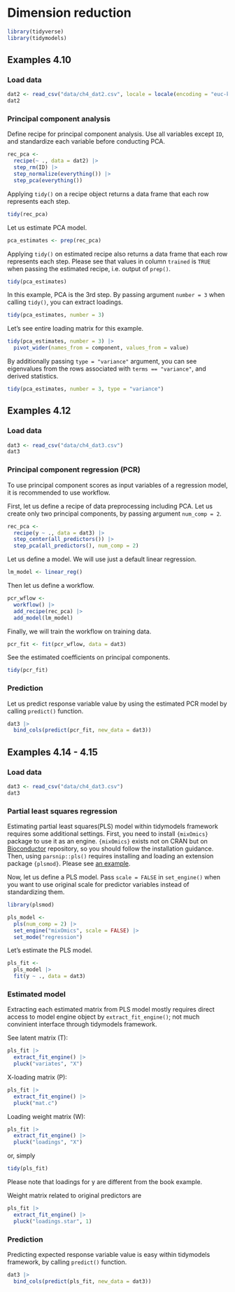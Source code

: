 # Dimension reduction

```r
library(tidyverse)
library(tidymodels)
```

## Examples 4.10

### Load data

```r
dat2 <- read_csv("data/ch4_dat2.csv", locale = locale(encoding = "euc-kr"))
dat2
```

### Principal component analysis

Define recipe for principal component analysis. Use all variables except `ID`, and standardize each variable before conducting PCA.

```r
rec_pca <- 
  recipe(~ ., data = dat2) |> 
  step_rm(ID) |> 
  step_normalize(everything()) |> 
  step_pca(everything())
```

Applying `tidy()` on a recipe object returns a data frame that each row represents each step.

```r
tidy(rec_pca)
```


Let us estimate PCA model.

```r
pca_estimates <- prep(rec_pca)
```

Applying `tidy()` on estimated recipe also returns a data frame that each row represents each step. Please see that values in column `trained` is `TRUE` when passing the estimated recipe, i.e. output of `prep()`.

```r
tidy(pca_estimates)
```

In this example, PCA is the 3rd step. By passing argument `number = 3` when calling `tidy()`, you can extract loadings.

```r
tidy(pca_estimates, number = 3)
```

Let's see entire loading matrix for this example.

```r
tidy(pca_estimates, number = 3) |> 
  pivot_wider(names_from = component, values_from = value)
```

By additionally passing `type = "variance"` argument, you can see eigenvalues from the rows associated with `terms == "variance"`, and derived statistics.

```r
tidy(pca_estimates, number = 3, type = "variance")
```


## Examples 4.12

### Load data

```r
dat3 <- read_csv("data/ch4_dat3.csv")
dat3
```

### Principal component regression (PCR)

To use principal component scores as input variables of a regression model, it is recommended to use workflow.

First, let us define a recipe of data preprocessing including PCA. Let us create only two principal components, by passing argument `num_comp = 2`.

```r
rec_pca <- 
  recipe(y ~ ., data = dat3) |> 
  step_center(all_predictors()) |> 
  step_pca(all_predictors(), num_comp = 2)
```

Let us define a model. We will use just a default linear regression.

```r
lm_model <- linear_reg()
```


Then let us define a workflow.

```r
pcr_wflow <-
  workflow() |> 
  add_recipe(rec_pca) |> 
  add_model(lm_model)
```


Finally, we will train the workflow on training data.

```r
pcr_fit <- fit(pcr_wflow, data = dat3)
```

See the estimated coefficients on principal components.

```r
tidy(pcr_fit)
```

### Prediction

Let us predict response variable value by using the estimated PCR model by calling `predict()` function.

```r
dat3 |> 
  bind_cols(predict(pcr_fit, new_data = dat3))
```





## Examples 4.14 - 4.15

### Load data

```r
dat3 <- read_csv("data/ch4_dat3.csv")
dat3
```

### Partial least squares regression

Estimating partial least squares(PLS) model within tidymodels framework requires some additional settings. First, you need to install `{mixOmics}` package to use it as an engine. `{mixOmics}` exists not on CRAN but on [Bioconductor](https://bioconductor.org/packages/release/bioc/html/mixOmics.html) repository, so you should follow the installation guidance. Then, using `parsnip::pls()` requires installing and loading an extension package `{plsmod}`. Please see [an example](https://parsnip.tidymodels.org/reference/details_pls_mixOmics.html).

Now, let us define a PLS model. Pass `scale = FALSE` in `set_engine()` when you want to use original scale for predictor variables instead of standardizing them.

```r
library(plsmod)

pls_model <- 
  pls(num_comp = 2) |> 
  set_engine("mixOmics", scale = FALSE) |> 
  set_mode("regression")
```

Let's estimate the PLS model.

```r
pls_fit <- 
  pls_model |> 
  fit(y ~ ., data = dat3)
```


### Estimated model

Extracting each estimated matrix from PLS model mostly requires direct access to model engine object by `extract_fit_engine()`; not much convinient interface through tidymodels framework.

See latent matrix (T):

```r
pls_fit |> 
  extract_fit_engine() |> 
  pluck("variates", "X")
```


X-loading matrix (P):

```r
pls_fit |> 
  extract_fit_engine() |> 
  pluck("mat.c")
```

Loading weight matrix (W): 

```r
pls_fit |> 
  extract_fit_engine() |> 
  pluck("loadings", "X")
```

or, simply

```r
tidy(pls_fit)
```

Please note that loadings for y are different from the book example.

Weight matrix related to original predictors are

```r
pls_fit |> 
  extract_fit_engine() |> 
  pluck("loadings.star", 1)
```


### Prediction

Predicting expected response variable value is easy within tidymodels framework, by calling `predict()` function.

```r
dat3 |> 
  bind_cols(predict(pls_fit, new_data = dat3))
```


